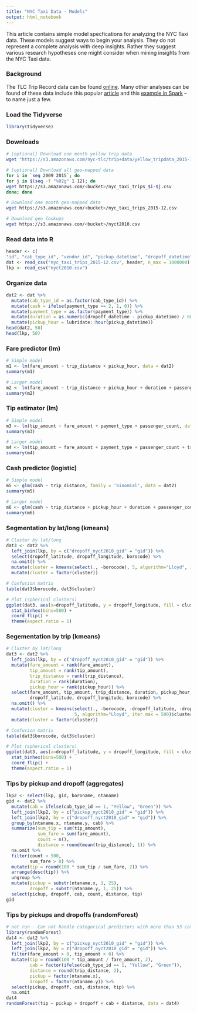 ```yaml
---
title: "NYC Taxi Data - Models"
output: html_notebook
---
```


This article contains simple model specfications for analyzing the NYC Taxi data. These models suggest ways to begin your analysis. They do not represent a complete analysis with deep insights. Rather they suggest various research hypotheses one might consider when mining insights from the NYC Taxi data.

### Background

The TLC Trip Record data can be found [online](http://www.nyc.gov/html/tlc/html/about/trip_record_data.shtml). Many other analyses can be found of these data include this popular [article](http://toddwschneider.com/posts/analyzing-1-1-billion-nyc-taxi-and-uber-trips-with-a-vengeance/) and this [example in Spark](https://spark.rstudio.com/taxiDemoH2O.nb.html) -- to name just a few. 

### Load the Tidyverse

```r
library(tidyverse)
```

### Downloads

```bash
# [optional] Download one month yellow trip data
wget "https://s3.amazonaws.com/nyc-tlc/trip+data/yellow_tripdata_2015-12.csv"

# [optional] Download all geo-mapped data
for i in `seq 2009 2015`; do
for j in $(seq -f "%02g" 1 12); do
wget https://s3.amazonaws.com/<bucket>/nyc_taxi_trips_$i-$j.csv
done; done

# Download one month geo-mapped data
wget https://s3.amazonaws.com/<bucket>/nyc_taxi_trips_2015-12.csv

# Download geo lookups
wget https://s3.amazonaws.com/<bucket>/nyct2010.csv
```

### Read data into R

```r
header <- c(
"id", "cab_type_id", "vendor_id", "pickup_datetime", "dropoff_datetime", "store_and_fwd_flag", "rate_code_id", "pickup_longitude", "pickup_latitude", "dropoff_longitude", "dropoff_latitude", "passenger_count", "trip_distance", "fare_amount", "extra", "mta_tax", "tip_amount", "tolls_amount", "ehail_fee", "improvement_surcharge", "total_amount", "payment_type", "trip_type", "pickup_nyct2010_gid", "dropoff_nyct2010_gid")
dat <- read_csv("nyc_taxi_trips_2015-12.csv", header, n_max = 1000000)
lkp <- read_csv("nyct2010.csv")
```

### Organize data

```r
dat2 <- dat %>% 
  mutate(cab_type_id = as.factor(cab_type_id)) %>%
  mutate(cash = ifelse(payment_type == 2, 1, 0)) %>%
  mutate(payment_type = as.factor(payment_type)) %>%
  mutate(duration = as.numeric(dropoff_datetime - pickup_datetime) / 60) %>%
  mutate(pickup_hour = lubridate::hour(pickup_datetime))
head(dat2, 50)
head(lkp, 50)
```

### Fare predictor (lm)

```r
# Simple model
m1 <- lm(fare_amount ~ trip_distance + pickup_hour, data = dat2)
summary(m1)

# Larger model
m2 <- lm(fare_amount ~ trip_distance + pickup_hour + duration + passenger_count + payment_type + cab_type_id, data =dat2)
summary(m2)
```

### Tip estimator (lm)

```r
# Simple model
m3 <- lm(tip_amount ~ fare_amount + payment_type + passenger_count, data = dat2)
summary(m3)

# Larger model
m4 <- lm(tip_amount ~ fare_amount + payment_type + passenger_count + trip_distance + duration + pickup_hour + cab_type_id, data = dat2)
summary(m4)
```

### Cash predictor (logistic)

```r
# Simple model
m5 <- glm(cash ~ trip_distance, family = 'binomial', data = dat2)
summary(m5)

# Larger model
m6 <- glm(cash ~ trip_distance + pickup_hour + duration + passenger_count + cab_type_id, family = 'binomial', data = dat2)
summary(m6)
```

### Segmentation by lat/long (kmeans)

```r
# Cluster by lat/long
dat3 <- dat2 %>%
  left_join(lkp, by = c("dropoff_nyct2010_gid" = "gid")) %>%
  select(dropoff_latitude, dropoff_longitude, borocode) %>%
  na.omit() %>%
  mutate(cluster = kmeans(select(., -borocode), 5, algorithm="Lloyd", iter.max = 500)$cluster) %>%
  mutate(cluster = factor(cluster))

# Confusion matrix
table(dat3$borocode, dat3$cluster)  

# Plot (spherical clusters)
ggplot(dat3, aes(x=dropoff_latitude, y = dropoff_longitude, fill = cluster)) + 
  stat_binhex(bins=500) + 
  coord_flip() +
  theme(aspect.ratio = 1)

```

### Segementation by trip (kmeans)

```r
# Cluster by lat/long
dat3 <- dat2 %>%
  left_join(lkp, by = c("dropoff_nyct2010_gid" = "gid")) %>%
  mutate(fare_amount = rank(fare_amount),
         tip_amount = rank(tip_amount),
         trip_distance = rank(trip_distance),
         duration = rank(duration),
         pickup_hour = rank(pickup_hour)) %>%
  select(fare_amount, tip_amount, trip_distance, duration, pickup_hour,
         dropoff_latitude, dropoff_longitude, borocode) %>%
  na.omit() %>%
  mutate(cluster = kmeans(select(., -borocode, -dropoff_latitude, -dropoff_longitude), 
                          5, algorithm="Lloyd", iter.max = 500)$cluster) %>%
  mutate(cluster = factor(cluster))

# Confusion matrix
table(dat3$borocode, dat3$cluster)  

# Plot (spherical clusters)
ggplot(dat3, aes(x=dropoff_latitude, y = dropoff_longitude, fill = cluster)) + 
  stat_binhex(bins=500) + 
  coord_flip() +
  theme(aspect.ratio = 1)
```

### Tips by pickup and dropoff (aggregates)

```r
lkp2 <- select(lkp, gid, boroname, ntaname)
gid <- dat2 %>%
  mutate(cab = ifelse(cab_type_id == 1, "Yellow", "Green")) %>%
  left_join(lkp2, by = c("pickup_nyct2010_gid" = "gid")) %>%
  left_join(lkp2, by = c("dropoff_nyct2010_gid" = "gid")) %>%
  group_by(ntaname.x, ntaname.y, cab) %>%
  summarize(sum_tip = sum(tip_amount), 
            sum_fare = sum(fare_amount), 
            count = n(), 
            distance = round(mean(trip_distance), 1)) %>%
  na.omit %>%
  filter(count > 500, 
         sum_fare > 0) %>%
  mutate(tip = round(100 * sum_tip / sum_fare, 2)) %>%
  arrange(desc(tip)) %>%
  ungroup %>%
  mutate(pickup = substr(ntaname.x, 1, 25),
         dropoff = substr(ntaname.y, 1, 25)) %>%
  select(pickup, dropoff, cab, count, distance, tip)
gid
```

### Tips by pickups and dropoffs (randomForest)

```r
# not run - Can not handle categorical predictors with more than 53 categories.
library(randomForest)
dat4 <- dat2 %>%
  left_join(lkp2, by = c("pickup_nyct2010_gid" = "gid")) %>%
  left_join(lkp2, by = c("dropoff_nyct2010_gid" = "gid")) %>%
  filter(fare_amount > 0, tip_amount > 0) %>%
  mutate(tip = round(100 * tip_amount / fare_amount, 2),
         cab = factor(ifelse(cab_type_id == 1, "Yellow", "Green")),
         distance = round(trip_distance, 2),
         pickup = factor(ntaname.x),
         dropoff = factor(ntaname.y)) %>%
  select(pickup, dropoff, cab, distance, tip) %>%
  na.omit
dat4
randomForest(tip ~ pickup + dropoff + cab + distance, data = dat4)
```


